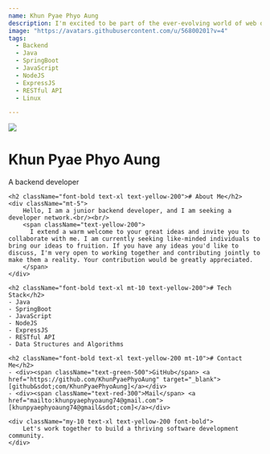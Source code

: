 ```yaml
---
name: Khun Pyae Phyo Aung
description: I'm excited to be part of the ever-evolving world of web development.
image: "https://avatars.githubusercontent.com/u/56800201?v=4" 
tags:
  - Backend
  - Java
  - SpringBoot
  - JavaScript
  - NodeJS
  - ExpressJS
  - RESTful API
  - Linux

---
```


<div className="h-28 w-28 rounded-full overflow-hidden mx-auto">
  <img src="https://avatars.githubusercontent.com/u/56800201?v=4" />
</div>

<h1 className="text-center mt-3">
  <span className="font-bold text-2xl text-blue-200">Khun Pyae Phyo Aung</span>
</h1>

<p className="text-center mt-2">A backend developer</p>

<div className="container max-w-[720px] mx-auto mt-10">

    <h2 className="font-bold text-xl text-yellow-200"># About Me</h2>
    <div className="mt-5">
        Hello, I am a junior backend developer, and I am seeking a developer network.<br/><br/>
        <span className="text-yellow-200">
          I extend a warm welcome to your great ideas and invite you to collaborate with me. I am currently seeking like-minded individuals to bring our ideas to fruition. If you have any ideas you'd like to discuss, I'm very open to working together and contributing jointly to make them a reality. Your contribution would be greatly appreciated.
        </span>
    </div>

    <h2 className="font-bold text-xl mt-10 text-yellow-200"># Tech Stack</h2>
    - Java
    - SpringBoot
    - JavaScript
    - NodeJS
    - ExpressJS
    - RESTful API
    - Data Structures and Algorithms

    <h2 className="font-bold text-xl text-yellow-200 mt-10"># Contact Me</h2>
    - <div><span className="text-green-500">GitHub</span> <a href="https://github.com/KhunPyaePhyoAung" target="_blank">[github&sdot;com/KhunPyaePhyoAung]</a></div>
    - <div><span className="text-red-300">Mail</span> <a href="mailto:khunpyaephyoaung74@gmail.com">[khunpyaephyoaung74@gmail&sdot;com]</a></div>

    <div className="my-10 text-xl text-yellow-200 font-bold">
        Let's work together to build a thriving software development community.
    </div>

</div>